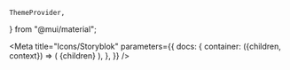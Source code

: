     ThemeProvider,
} from "@mui/material";


<Meta
    title="Icons/Storyblok"
    parameters={{
        docs: {
            container: ({children, context}) => (
                <DocsContainer context={context}>
                    <ThemeProvider theme={lightTheme}>
                        <CssBaseline/>
                        {children}
                    </ThemeProvider>
                </DocsContainer>
            ),
        },
    }}
/>

<IconsGrid iconModule={iconsModule}/>